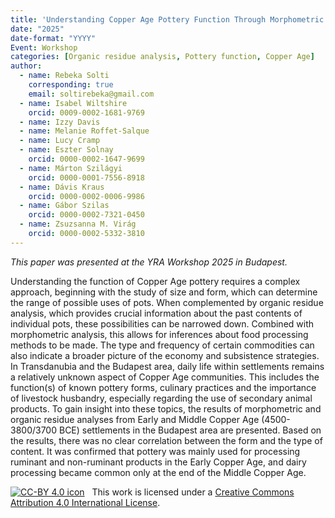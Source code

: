 ```yaml
---
title: 'Understanding Copper Age Pottery Function Through Morphometric and Organic Residue Analysis'
date: "2025"
date-format: "YYYY"
Event: Workshop
categories: [Organic residue analysis, Pottery function, Copper Age]
author: 
  - name: Rebeka Solti
    corresponding: true
    email: soltirebeka@gmail.com
  - name: Isabel Wiltshire
    orcid: 0009-0002-1681-9769
  - name: Izzy Davis
  - name: Melanie Roffet-Salque
  - name: Lucy Cramp
  - name: Eszter Solnay
    orcid: 0000-0002-1647-9699
  - name: Márton Szilágyi
    orcid: 0000-0001-7556-8918
  - name: Dávis Kraus
    orcid: 0000-0002-0006-9986
  - name: Gábor Szilas
    orcid: 0000-0002-7321-0450
  - name: Zsuzsanna M. Virág
    orcid: 0000-0002-5332-3810
---
```


*This paper was presented at the YRA Workshop 2025 in Budapest.*

Understanding the function of Copper Age pottery requires a complex approach, beginning with the study of size and form, which can determine the range of possible uses of pots. When complemented by organic residue analysis, which provides crucial information about the past contents of individual pots, these possibilities can be narrowed down. Combined with morphometric analysis, this allows for inferences about food processing methods to be made. The type and frequency of certain commodities can also indicate a broader picture of the economy and subsistence strategies. 
In Transdanubia and the Budapest area, daily life within settlements remains a relatively unknown aspect of Copper Age communities. This includes the function(s) of known pottery forms, culinary practices and the importance of livestock husbandry, especially regarding the use of secondary animal products. To gain insight into these topics, the results of morphometric and organic residue analyses from Early and Middle Copper Age (4500-3800/3700 BCE) settlements in the Budapest area are presented. Based on the results, there was no clear correlation between the form and the type of content. It was confirmed that pottery was mainly used for processing ruminant and non-ruminant products in the Early Copper Age, and dairy processing became common only at the end of the Middle Copper Age.

[![CC-BY 4.0 icon](https://i.creativecommons.org/l/by/4.0/88x31.png)](http://creativecommons.org/licenses/by/4.0/)&nbsp;&nbsp; This work is licensed under a [Creative Commons Attribution 4.0 International License](https://creativecommons.org/licenses/by/4.0/). 
